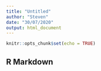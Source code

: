 ```yaml
---
title: "Untitled"
author: "Steven"
date: "30/07/2020"
output: html_document
---
```


```r
knitr::opts_chunk$set(echo = TRUE)
```

## R Markdown
